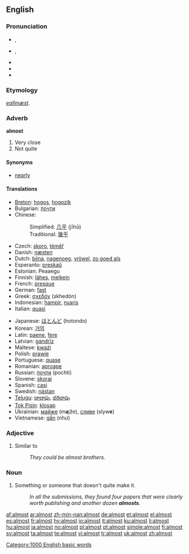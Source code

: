 {{wikipedia|dab=almost (disambiguation)|almost}}
==English==

{{rank|gave|asked|soon|216|almost|thou|full|country}}

===Pronunciation===
* {{a|UK}} {{IPA|/ɔːlˈməʊst/|/ˈɔːl.məʊst/}}, {{SAMPA|/"O:l.m@Ust/|/O:l"m@Ust/}}
* {{a|US}} {{IPA|/ˈɔl.moʊst/}}, {{SAMPA|/"Ol.moUst/}}
* {{audio|en-us-inlandnorth-almost.ogg|Audio (US-Inland North)}}
* {{audio|en-us-almost.ogg|Audio (US)}}
* {{hyphenation|al|most}}

===Etymology===
{{etyl|ang}} ''[[eallmæst]]''.

===Adverb===
'''almost'''

# Very close
# Not quite

====Synonyms====
* [[nearly]]

====Translations====
{{top}}
* [[Breton]]: [[hogos]], [[hogozik]]
* Bulgarian: [[почти]]
* Chinese:
*: Simplified: [[几乎]] (jīhū)
*: Traditional: [[幾乎]]
* Czech: [[skoro]], [[téměř]]
* Danish: [[næsten]]
* Dutch: [[bijna]], [[nagenoeg]], [[vrijwel]], [[zo goed als]]
* Esperanto: [[preskaŭ]]
* Estonian: Peaaegu
* Finnish: [[lähes]], [[melkein]]
* French: [[presque]]
* German: [[fast]]
* Greek: [[σχεδόν]] (skhedón)
* Indonesian: [[hampir]], [[nyaris]]
* Italian: [[quasi]]
{{mid}}
* Japanese: [[ほとんど]] (hotondo)
* Korean: [[거의]]
* Latin: [[paene]], [[fere]]
* Latvian: [[gandrīz]]
* Maltese: [[kważi]]
* Polish: [[prawie]]
* Portuguese: [[quase]]
* Romanian: [[aproape]]
* Russian: [[почти]] (pochti)
* Slovene: [[skoraj]]
* Spanish: [[casi]]
* Swedish: [[nästan]]
* [[Telugu]]: [[దాదాపు]], [[దరిదాపు]]
* [[Tok Pisin]]: [[klosap]]
* Ukrainian: [[майже]] (m'''a'''jže), [[сливе]] (slyw'''e''')
* Vietnamese: [[gần]] (như)
{{bottom}}

===Adjective===
{{en-adj|-}}

# Similar to
#: ''They could be almost brothers.''

===Noun===
{{en-noun}}

# {{informal}} Something or someone that doesn't quite make it.
#: ''In all the submissions, they found four papers that were clearly worth publishing and another dozen '''almosts'''.''

[[Category:1000 English basic words]]

[[af:almost]]
[[ar:almost]]
[[zh-min-nan:almost]]
[[de:almost]]
[[et:almost]]
[[el:almost]]
[[es:almost]]
[[fr:almost]]
[[hy:almost]]
[[io:almost]]
[[it:almost]]
[[ku:almost]]
[[li:almost]]
[[hu:almost]]
[[ja:almost]]
[[no:almost]]
[[pl:almost]]
[[pt:almost]]
[[simple:almost]]
[[fi:almost]]
[[sv:almost]]
[[ta:almost]]
[[te:almost]]
[[vi:almost]]
[[tr:almost]]
[[uk:almost]]
[[zh:almost]]